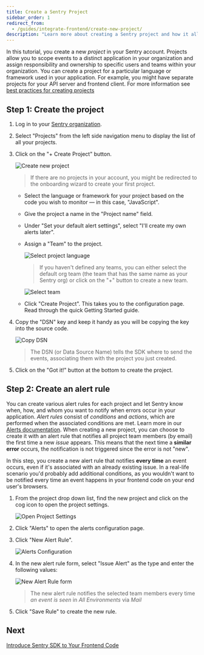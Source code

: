 ```yaml
---
title: Create a Sentry Project
sidebar_order: 1
redirect_from:
  - /guides/integrate-frontend/create-new-project/
description: "Learn more about creating a Sentry project and how it allows you to scope events to a distinct application in your organization and assign responsibility and ownership to specific users and teams within your organization."
---
```


In this tutorial, you create a new _project_ in your Sentry account. Projects allow you to scope events to a distinct application in your organization and assign responsibility and ownership to specific users and teams within your organization. You can create a project for a particular language or framework used in your application. For example, you might have separate projects for your API server and frontend client. For more information see [best practices for creating projects](/product/accounts/getting-started/#4-create-projects)

## Step 1: Create the project

1. Log in to your [Sentry organization](https://sentry.io).

2. Select "Projects" from the left side navigation menu to display the list of all your projects.

3. Click on the "+ Create Project" button.

   ![Create new project](create-new-project-01.png)

   > If there are no projects in your account, you might be redirected to the onboarding wizard to create your first project.

   - Select the language or framework for your project based on the code you wish to monitor — in this case, "JavaScript".

   - Give the project a name in the "Project name" field.

   - Under "Set your default alert settings", select "I'll create my own alerts later".

   - Assign a "Team" to the project.

     ![Select project language](create-new-project-02.png)

     > If you haven't defined any teams, you can either select the default org team (the team that has the same name as your Sentry org) or click on the "+" button to create a new team.

     ![Select team](create-new-project-03.png)

   - Click "Create Project". This takes you to the configuration page. Read through the quick Getting Started guide.

4. Copy the "DSN" key and keep it handy as you will be copying the key into the source code.

   ![Copy DSN](create-new-project-04.png)

   > The DSN (or Data Source Name) tells the SDK where to send the events, associating them with the project you just created.

5. Click on the "Got it!" button at the bottom to create the project.

## Step 2: Create an alert rule

You can create various alert rules for each project and let Sentry know when, how, and whom you want to notify when errors occur in your application. *Alert rules* consist of *conditions* and *actions*, which are performed when the associated conditions are met. Learn more in our [Alerts documentation](/product/alerts-notifications/alerts/). When creating a new project, you can choose to create it with an alert rule that notifies all project team members (by email) the first time a new *issue* appears. This means that the next time a **similar error** occurs, the notification is not triggered since the error is not "new".

In this step, you create a new alert rule that notifies **every time** an event occurs, even if it's associated with an already existing issue. In a real-life scenario you'd probably add additional conditions, as you wouldn't want to be notified every time an event happens in your frontend code on your end user's browsers.

1. From the project drop down list, find the new project and click on the cog icon to open the project settings.

   ![Open Project Settings](generate-first-error-07.png)

2. Click "Alerts" to open the alerts configuration page.

3. Click "New Alert Rule".

   ![Alerts Configuration](generate-first-error-08.png)

4. In the new alert rule form, select "Issue Alert" as the type and enter the following values:

   ![New Alert Rule form](generate-first-error-09.png)

   > The new alert rule notifies the selected team members every time _an event is seen_ in _All Environments_ via _Mail_

5. Click "Save Rule" to create the new rule.

## Next

[Introduce Sentry SDK to Your Frontend Code](/guides/integrate-frontend/initialize-sentry-sdk/)
